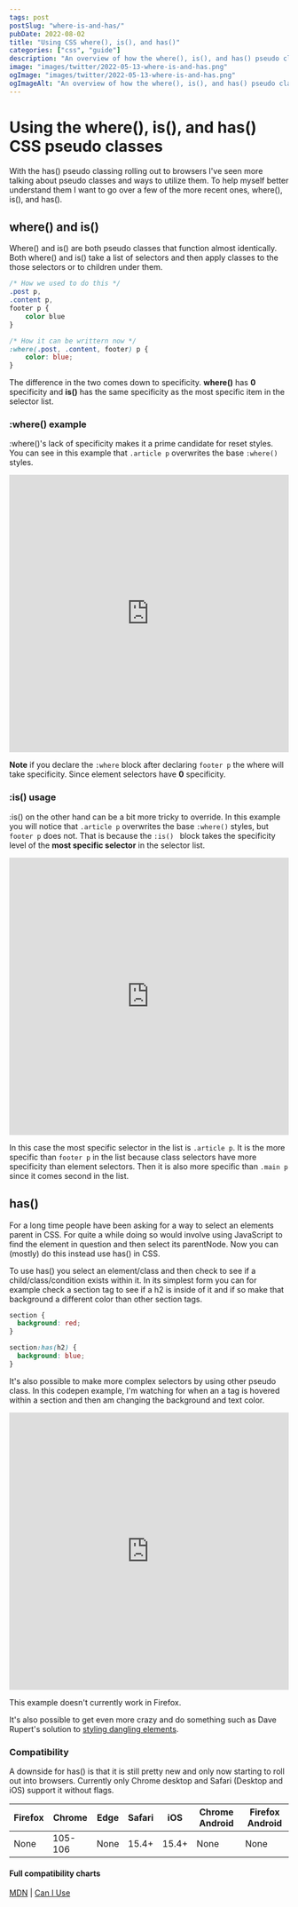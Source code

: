 ```yaml
---
tags: post
postSlug: "where-is-and-has/"
pubDate: 2022-08-02
title: "Using CSS where(), is(), and has()"
categories: ["css", "guide"]
description: "An overview of how the where(), is(), and has() pseudo classes work and examples of different ways to utilize them in your day to day work."
image: "images/twitter/2022-05-13-where-is-and-has.png"
ogImage: "images/twitter/2022-05-13-where-is-and-has.png"
ogImageAlt: "An overview of how the where(), is(), and has() pseudo classes work and examples of different ways to utilize them in your day to day work"
---
```



# Using the where(), is(), and has() CSS pseudo classes

With the has() pseudo classing rolling out to browsers I've seen more talking about pseudo classes and ways to utilize them. To help myself better understand them I want to go over a few of the more recent ones, where(), is(), and has().

<CssHotness curPost="2" />

## where() and is()

Where() and is() are both pseudo classes that function almost identically. Both where() and is() take a list of selectors and then apply classes to the those selectors or to children under them.

```css
/* How we used to do this */
.post p,
.content p,
footer p {
	color blue
}

/* How it can be writtern now */
:where(.post, .content, footer) p {
	color: blue;
}

```

The difference in the two comes down to specificity. **where()** has **0** specificity and **is()** has the same specificity as the most specific item in the selector list.

### :where() example

:where()'s lack of specificity makes it a prime candidate for reset styles. You can see in this example that `.article p` overwrites the base `:where()` styles.

<iframe height="500" style="width: 100%;" scrolling="no" title="Example of using :where()" src="https://codepen.io/craigwfox/embed/JjLbjoV?default-tab=css%2Cresult" frameborder="no" loading="lazy" allowtransparency="true" allowfullscreen="true">
  See the Pen <a href="https://codepen.io/craigwfox/pen/JjLbjoV">
  Untitled</a> by Craig Fox (<a href="https://codepen.io/craigwfox">@craigwfox</a>)
  on <a href="https://codepen.io">CodePen</a>.
</iframe>

**Note** if you declare the `:where` block after declaring `footer p` the where will take specificity. Since element selectors have **0** specificity.

### :is() usage

:is() on the other hand can be a bit more tricky to override. In this example you will notice that `.article p` overwrites the base `:where()` styles, but `footer p` does not. That is because the `:is() ` block takes the specificity level of the **most specific selector** in the selector list.

<iframe height="500" style="width: 100%;" scrolling="no" title="Example of using :is()" src="https://codepen.io/craigwfox/embed/rNdWNLq?default-tab=css%2Cresult&theme-id=dark" frameborder="no" loading="lazy" allowtransparency="true" allowfullscreen="true">
  See the Pen <a href="https://codepen.io/craigwfox/pen/rNdWNLq">
  Untitled</a> by Craig Fox (<a href="https://codepen.io/craigwfox">@craigwfox</a>)
  on <a href="https://codepen.io">CodePen</a>.
</iframe>

In this case the most specific selector in the list is `.article p`. It is the more specific than `footer p` in the list because class selectors have more specificity than element selectors. Then it is also more specific than `.main p` since it comes second in the list.

## has()

For a long time people have been asking for a way to select an elements parent in CSS. For quite a while doing so would involve using JavaScript to find the element in question and then select its parentNode. Now you can (mostly) do this instead use has() in CSS.

To use has() you select an element/class and then check to see if a child/class/condition exists within it. In its simplest form you can for example check a section tag to see if a h2 is inside of it and if so make that background a different color than other section tags.

```css
section {
  background: red;
}

section:has(h2) {
  background: blue;
}
```

It's also possible to make more complex selectors by using other pseudo class. In this codepen example, I'm watching for when an a tag is hovered within a section and then am changing the background and text color.

<iframe height="500" style="width: 100%;" scrolling="no" title="has() example" src="https://codepen.io/craigwfox/embed/JjLpGzr?default-tab=css%2Cresult" frameborder="no" loading="lazy" allowtransparency="true" allowfullscreen="true">
  See the Pen <a href="https://codepen.io/craigwfox/pen/JjLpGzr">
  has() example</a> by Craig Fox (<a href="https://codepen.io/craigwfox">@craigwfox</a>)
  on <a href="https://codepen.io">CodePen</a>.
</iframe>

<p class="post-note">This example doesn't currently work in Firefox.</p>

It's also possible to get even more crazy and do something such as Dave Rupert's solution to [styling dangling elements](https://daverupert.com/2022/07/solving-the-dangler-conundrum-with-has-and-container-queries/).

### Compatibility

A downside for has() is that it is still pretty new and only now starting to roll out into browsers. Currently only Chrome desktop and Safari (Desktop and iOS) support it without flags.

| Firefox | Chrome  | Edge | Safari | iOS   | Chrome Android | Firefox Android |
| ------- | ------- | ---- | ------ | ----- | -------------- | --------------- |
| None    | 105-106 | None | 15.4+  | 15.4+ | None           | None            |

#### Full compatibility charts

[MDN](https://developer.mozilla.org/en-US/docs/Web/CSS/:has#browser_compatibility) | [Can I Use](https://caniuse.com/css-has)

